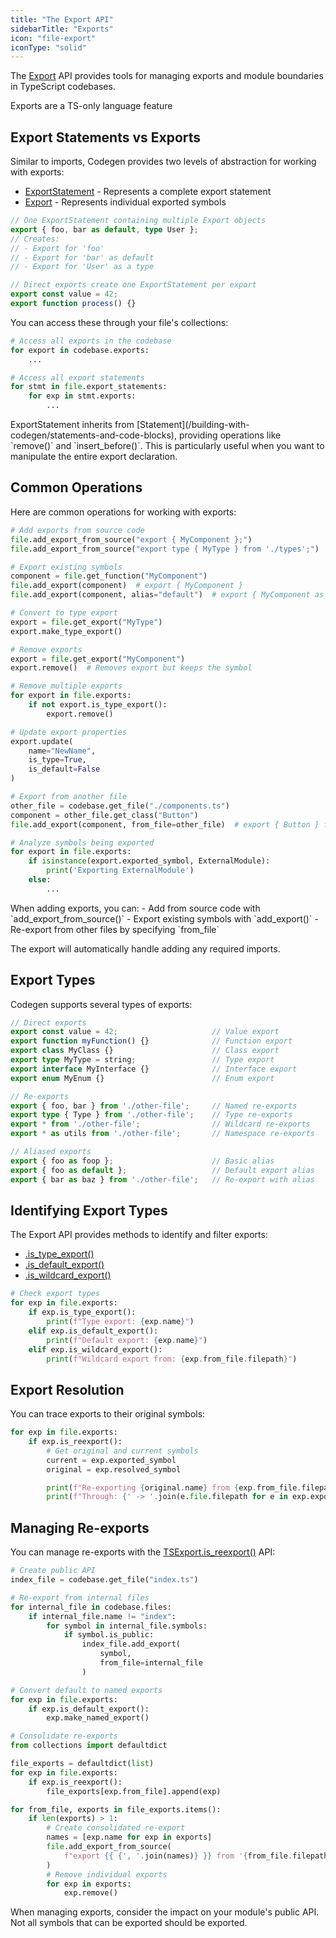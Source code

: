 ```yaml
---
title: "The Export API"
sidebarTitle: "Exports"
icon: "file-export"
iconType: "solid"
---
```


The [Export](/api-reference/core/Export) API provides tools for managing exports and module boundaries in TypeScript codebases.

<Note>Exports are a TS-only language feature</Note>

## Export Statements vs Exports

Similar to imports, Codegen provides two levels of abstraction for working with exports:

- [ExportStatement](/api-reference/core/ExportStatement) - Represents a complete export statement
- [Export](/api-reference/core/Export) - Represents individual exported symbols

```typescript
// One ExportStatement containing multiple Export objects
export { foo, bar as default, type User };
// Creates:
// - Export for 'foo'
// - Export for 'bar' as default
// - Export for 'User' as a type

// Direct exports create one ExportStatement per export
export const value = 42;
export function process() {}
```

You can access these through your file's collections:

```python
# Access all exports in the codebase
for export in codebase.exports:
    ...

# Access all export statements
for stmt in file.export_statements:
    for exp in stmt.exports:
        ...
```

<Note>
ExportStatement inherits from [Statement](/building-with-codegen/statements-and-code-blocks), providing operations like `remove()` and `insert_before()`. This is particularly useful when you want to manipulate the entire export declaration.
</Note>

## Common Operations

Here are common operations for working with exports:

```python
# Add exports from source code
file.add_export_from_source("export { MyComponent };")
file.add_export_from_source("export type { MyType } from './types';")

# Export existing symbols
component = file.get_function("MyComponent")
file.add_export(component)  # export { MyComponent }
file.add_export(component, alias="default")  # export { MyComponent as default }

# Convert to type export
export = file.get_export("MyType")
export.make_type_export()

# Remove exports
export = file.get_export("MyComponent")
export.remove()  # Removes export but keeps the symbol

# Remove multiple exports
for export in file.exports:
    if not export.is_type_export():
        export.remove()

# Update export properties
export.update(
    name="NewName",
    is_type=True,
    is_default=False
)

# Export from another file
other_file = codebase.get_file("./components.ts")
component = other_file.get_class("Button")
file.add_export(component, from_file=other_file)  # export { Button } from './components';

# Analyze symbols being exported
for export in file.exports:
    if isinstance(export.exported_symbol, ExternalModule):
        print('Exporting ExternalModule')
    else:
        ...
```

<Note>
When adding exports, you can:
- Add from source code with `add_export_from_source()`
- Export existing symbols with `add_export()`
- Re-export from other files by specifying `from_file`

The export will automatically handle adding any required imports.
</Note>

## Export Types

Codegen supports several types of exports:

```typescript
// Direct exports
export const value = 42;                     // Value export
export function myFunction() {}              // Function export
export class MyClass {}                      // Class export
export type MyType = string;                 // Type export
export interface MyInterface {}              // Interface export
export enum MyEnum {}                        // Enum export

// Re-exports
export { foo, bar } from './other-file';     // Named re-exports
export type { Type } from './other-file';    // Type re-exports
export * from './other-file';                // Wildcard re-exports
export * as utils from './other-file';       // Namespace re-exports

// Aliased exports
export { foo as foop };                      // Basic alias
export { foo as default };                   // Default export alias
export { bar as baz } from './other-file';   // Re-export with alias
```

## Identifying Export Types

The Export API provides methods to identify and filter exports:
- [.is_type_export()](/api-reference/typescript/TSExport#is-type-export)
- [.is_default_export()](/api-reference/typescript/TSExport#is-default-export)
- [.is_wildcard_export()](/api-reference/typescript/TSExport#is-wildcard-export)


```python
# Check export types
for exp in file.exports:
    if exp.is_type_export():
        print(f"Type export: {exp.name}")
    elif exp.is_default_export():
        print(f"Default export: {exp.name}")
    elif exp.is_wildcard_export():
        print(f"Wildcard export from: {exp.from_file.filepath}")
```

## Export Resolution

You can trace exports to their original symbols:

```python
for exp in file.exports:
    if exp.is_reexport():
        # Get original and current symbols
        current = exp.exported_symbol
        original = exp.resolved_symbol

        print(f"Re-exporting {original.name} from {exp.from_file.filepath}")
        print(f"Through: {' -> '.join(e.file.filepath for e in exp.export_chain)}")
```

## Managing Re-exports

You can manage re-exports with the [TSExport.is_reexport()](/api-reference/typescript/TSExport#is-reexport) API:

```python
# Create public API
index_file = codebase.get_file("index.ts")

# Re-export from internal files
for internal_file in codebase.files:
    if internal_file.name != "index":
        for symbol in internal_file.symbols:
            if symbol.is_public:
                index_file.add_export(
                    symbol,
                    from_file=internal_file
                )

# Convert default to named exports
for exp in file.exports:
    if exp.is_default_export():
        exp.make_named_export()

# Consolidate re-exports
from collections import defaultdict

file_exports = defaultdict(list)
for exp in file.exports:
    if exp.is_reexport():
        file_exports[exp.from_file].append(exp)

for from_file, exports in file_exports.items():
    if len(exports) > 1:
        # Create consolidated re-export
        names = [exp.name for exp in exports]
        file.add_export_from_source(
            f"export {{ {', '.join(names)} }} from '{from_file.filepath}'"
        )
        # Remove individual exports
        for exp in exports:
            exp.remove()
```

<Note>
When managing exports, consider the impact on your module's public API. Not all symbols that can be exported should be exported.
</Note>
